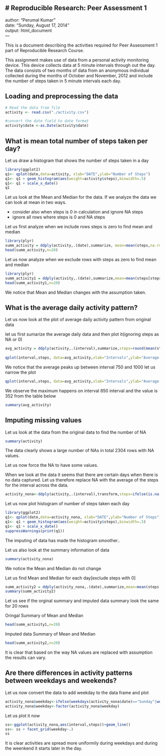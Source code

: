 # Reproducible Research: Peer Assessment 1
---
author: "Perumal Kumar"  
date: "Sunday, August 17, 2014"  
output: html_document  
---


This is a document describing the activities required for Peer Assessment 1 part of Reproducible Research Course. 

This assignment makes use of data from a personal activity monitoring device. This device collects data at 5 minute intervals through out the day. The data consists of two months of data from an anonymous individual collected during the months of October and November, 2012 and include the number of steps taken in 5 minute intervals each day.

## Loading and preprocessing the data
```r
# Read the data from file 
activity <- read.csv("./activity.csv")

#convert the date field to date format
activity$date <-as.Date(activity$date)
```

## What is mean total number of steps taken per day?

Let us draw a histogram that shows the number of steps taken in a day
```r
library(ggplot2)
q1<- qplot(date,data=activity, xlab="DATE",ylab="Number of Steps") 
q1<- q1 + geom_histogram(aes(weight=activity$steps),binwidth=.5) 
q1<- q1 + scale_x_date()
q1
```


Let us look at the Mean and Median for the data. If we analyze the data we can look at mean in two ways.     

* consider also when steps is 0 in calculation and ignore NA steps   
* ignore all rows where steps is 0 and NA steps


Let us first analyze when we include rows steps is zero to find mean and median
```r
library(plyr)
summ_activity = ddply(activity,.(date),summarize, mean=mean(steps,na.rm=TRUE),median = median(steps,na.rm=TRUE),sum = sum(steps,na.rm=TRUE))
head(summ_activity,n=20)
```



Let us now analyze when we exclude rows with steps as zero to find mean and median
```r
library(plyr)
summ_activity1 = ddply(activity,.(date),summarize,mean=mean(steps[steps!=0],na.rm=TRUE),median = median(steps[steps!=0],na.rm=TRUE),sum = sum(steps,na.rm=TRUE))
head(summ_activity1,n=20)
```

We notice that Mean and Median changes with the assumption taken. 



## What is the average daily activity pattern?

Let us now look at the plot of average daily activity pattern from original data

let us first sumarize the average daily data and then plot it(ignoring steps as NA or 0)

```r
avg_activity = ddply(activity,.(interval),summarize,steps=round(mean(steps[steps!=0],na.rm=TRUE)),0)
                       
qplot(interval,steps, data=avg_activity,xlab="Intervals",ylab="Average Steps") + geom_line(breaks=avg_activity$intervals) + scale_y_continuous( limits = c(0,350), expand = c(0,0) )

```

We notice that the average peaks up between interval 750 and 1000 let us narrow the plot

```r

qplot(interval,steps, data=avg_activity,xlab="Intervals",ylab="Average Steps") + geom_line(breaks=avg_activity$intervals) + scale_y_continuous( limits = c(0,350), expand = c(0,0) ) + scale_x_continuous(limits = c(750,1000))


```

We observe the maximum happens on interval 850 interval and the value is 352 from the table below

```r
summary(avg_activity)
```

## Imputing missing values

Let us look at the data from the original data to find the number of NA

```r
summary(activity)
```

The data clearly shows a large number of NAs in total 2304 rows with NA values.

Let us now force the NA to have some values. 

When we look at the data it seems that there are certain days when there is no data captured. Let us therefore replace NA with the average of the steps for the interval across the data.


```r
activity_nona<-ddply(activity,.(interval),transform,steps=ifelse(is.na(steps),mean(steps,na.rm=TRUE),steps))
```


Let us now plot histogram of number of steps taken each day

```r
library(ggplot2)
q1<- qplot(date,data=activity_nona, xlab="DATE",ylab="Number of Steps") 
q1<- q1 + geom_histogram(aes(weight=activity$steps),binwidth=.5) 
q1<- q1 + scale_x_date()
suppressWarnings(print(q1))
```


The imputing of data has made the histogram smoother..

Let us also look at the summary information of data 

```r
summary(activity_nona)
```

We notice the Mean and Median do not change

Let us find Mean and Median for each day[exclude steps with 0]

```r
summ_activity2 = ddply(activity_nona,.(date),summarize,mean=mean(steps[steps!=0],na.rm=TRUE),median = median(steps[steps!=0],na.rm=TRUE),sum = sum(steps,na.rm=TRUE))
summary(summ_activity2)
```


Let us see if the orginal summary and imputed data summary look the same for 20 rows


Oringal Summary of Mean and Median
```r
head(summ_activity1,n=20)
```


Imputed data Summary of Mean and Median
```r
head(summ_activity2,n=20)
```


It is clear that based on the way NA values are replaced with assumption the results can vary.

## Are there differences in activity patterns between weekdays and weekends?

Let us now convert the data to add weekday to the data frame and plot

```r
activity_nona$weekday<-ifelse(weekdays(activity_nona$date)=="Sunday"|weekdays(activity_nona$date)=="Saturday","weekend","weekday")
activity_nona$weekday<-factor(activity_nona$weekday)
```


Let us plot it now
```r
ss<-ggplot(activity_nona,aes(interval,steps))+geom_line()
ss<- ss + facet_grid(weekday~.)
ss


```

It is clear activities are spread more uniformily during weekdays and during the weenkend it starts later in the day.